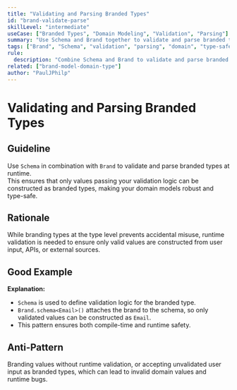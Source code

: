 ```yaml
---
title: "Validating and Parsing Branded Types"
id: "brand-validate-parse"
skillLevel: "intermediate"
useCase: ["Branded Types", "Domain Modeling", "Validation", "Parsing"]
summary: "Use Schema and Brand together to validate and parse branded types at runtime, ensuring only valid values are constructed."
tags: ["Brand", "Schema", "validation", "parsing", "domain", "type-safety", "effect"]
rule:
  description: "Combine Schema and Brand to validate and parse branded types, guaranteeing only valid domain values are created at runtime."
related: ["brand-model-domain-type"]
author: "PaulJPhilp"
---
```


# Validating and Parsing Branded Types

## Guideline

Use `Schema` in combination with `Brand` to validate and parse branded types at runtime.  
This ensures that only values passing your validation logic can be constructed as branded types, making your domain models robust and type-safe.

## Rationale

While branding types at the type level prevents accidental misuse, runtime validation is needed to ensure only valid values are constructed from user input, APIs, or external sources.

## Good Example

<Example path="./src/brand-validate-parse.ts" />

**Explanation:**  
- `Schema` is used to define validation logic for the branded type.
- `Brand.schema<Email>()` attaches the brand to the schema, so only validated values can be constructed as `Email`.
- This pattern ensures both compile-time and runtime safety.

## Anti-Pattern

Branding values without runtime validation, or accepting unvalidated user input as branded types, which can lead to invalid domain values and runtime bugs.